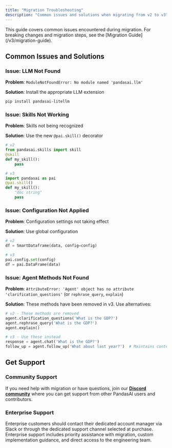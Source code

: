 ```yaml
---
title: "Migration Troubleshooting"
description: "Common issues and solutions when migrating from v2 to v3"
---
```


<Note>
  This guide covers common issues encountered during migration. For breaking
  changes and migration steps, see the [Migration Guide](/v3/migration-guide).
</Note>

## Common Issues and Solutions

### Issue: LLM Not Found

**Problem**: `ModuleNotFoundError: No module named 'pandasai.llm'`

**Solution**: Install the appropriate LLM extension

```bash
pip install pandasai-litellm
```

### Issue: Skills Not Working

**Problem**: Skills not being recognized

**Solution**: Use the new `@pai.skill()` decorator

```python
# v2
from pandasai.skills import skill
@skill
def my_skill():
    pass

# v3
import pandasai as pai
@pai.skill()
def my_skill():
    "doc string"
    pass
```

### Issue: Configuration Not Applied

**Problem**: Configuration settings not taking effect

**Solution**: Use global configuration

```python
# v2
df = SmartDataframe(data, config=config)

# v3
pai.config.set(config)
df = pai.DataFrame(data)
```

### Issue: Agent Methods Not Found

**Problem**: `AttributeError: 'Agent' object has no attribute 'clarification_questions'` (or `rephrase_query`, `explain`)

**Solution**: These methods have been removed in v3. Use alternatives:

```python
# v2 - These methods are removed
agent.clarification_questions('What is the GDP?')
agent.rephrase_query('What is the GDP?')
agent.explain()

# v3 - Use these instead
response = agent.chat('What is the GDP?')
follow_up = agent.follow_up('What about last year?')  # Maintains context
```

## Get Support

### Community Support

If you need help with migration or have questions, join our **[Discord community](https://discord.gg/KYKj9F2FRH)** where you can get support from other PandasAI users and contributors.

### Enterprise Support

Enterprise customers should contact their dedicated account manager via Slack or through the dedicated support channel selected at purchase. Enterprise support includes priority assistance with migration, custom implementation guidance, and direct access to the engineering team.
